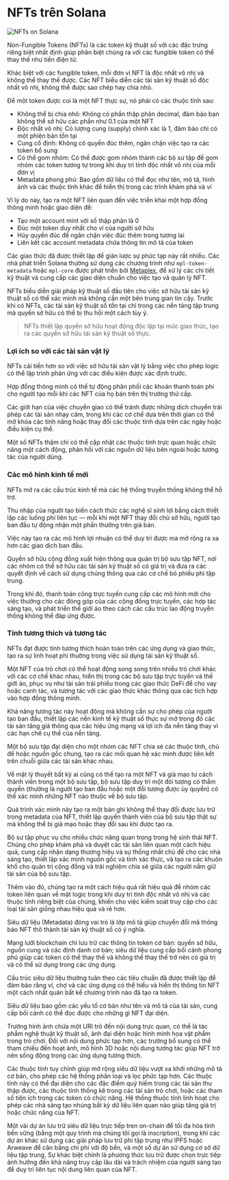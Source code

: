 
# NFTs trên Solana

![NFTs on Solana](/graphics/course-banners/nfts-on-solana.png)

Non-Fungible Tokens (NFTs) là các token kỹ thuật số với các đặc trưng riêng biệt nhất định giúp phân biệt chúng ra với các fungible token có thể thay thế như tiền điện tử. 

Khác biệt với các fungible token, mỗi đơn vị NFT là độc nhất vô nhị và không thể thay thế được. Các NFT biểu diễn các tài sản kỹ thuật số độc nhất vô nhị, không thể được sao chép hay chia nhỏ.

<ArticleSection name="Các thuộc tính của NFT" id="nft-properties" level="h2" />

Để một token được coi là một NFT thực sự, nó phải có các thuộc tính sau:
- Không thể bị chia nhỏ: Không có phần thập phân decimal, đảm bảo bạn không thể sở hữu các phần như 0.1 của một NFT
- Độc nhất vô nhị: Có lượng cung (supply) chính xác là 1, đảm bảo chỉ có một phiên bản tồn tại
- Cung cố định: Không có quyền đúc thêm, ngăn chặn việc tạo ra các token bổ sung
- Có thể gom nhóm: Có thể được gom nhóm thành các bộ sư tập để gom nhóm các token tương tự trong khi duy trì tính độc nhất vô nhị của mỗi đơn vị
- Metadata phong phú: Bao gồm dữ liệu có thể đọc như tên, mô tả, hình ảnh và các thuộc tính khác để hiển thị trong các trình khám phá và ví

Vì lý do này, tạo ra một NFT liên quan đến việc triển khai một hợp đồng thông minh hoặc giao diện để:
- Tạo một account mint với số thập phân là 0
- Đúc một token duy nhất cho ví của người sở hữu
- Hủy quyền đúc để ngăn chặn việc đúc thêm trong tương lai
- Liên kết các account metadata chứa thông tin mô tả của token

Các giao thức đã được thiết lập để giản lược sự phức tạp này rất nhiều. Các nhà phát triển Solana thường sử dụng các chương trình như `mpl-token-metadata` hoặc `mpl-core` được phát triển bởi [Metaplex](https://metaplex.com), để xử lý các chi tiết kỹ thuật và cung cấp các giao diện chuẩn cho việc tạo và quản lý NFT.

<ArticleSection name="Tại sao các token không thể thay thế quan trọng" id="why-non-fungible-tokens-matter" level="h2" />

NFTs biểu diễn giải pháp kỹ thuật số đầu tiên cho việc sở hữu tài sản kỹ thuật số có thể xác minh mà không cần một bên trung gian tin cậy. Trước khi có NFTs, các tài sản kỹ thuật số tồn tại chỉ trong các nền tảng tập trung mà quyền sở hữu có thể bị thu hồi một cách tùy ý.

> NFTs thiết lập quyền sở hữu hoạt động độc lập tại mức giao thức, tạo ra các quyền sở hữu tài sản kỹ thuật số thực.

### Lợi ích so với các tài sản vật lý

NFTs cải tiến hơn so với việc sở hữu tài sản vật lý bằng việc cho phép logic có thể lập trình phản ứng với các điều kiện được xác định trước. 

Hợp đồng thông minh có thể tự động phân phối các khoản thanh toán phí cho người tạo mỗi khi các NFT của họ bán trên thị trường thứ cấp. 

Các giới hạn của việc chuyển giao có thể tránh được những dich chuyển trái phép các tài sản nhạy cảm, trong khi các cơ chế dựa trên thời gian có thể mở khóa các tính năng hoặc thay đổi các thuộc tính dựa trên các ngày hoặc điều kiện cụ thể. 

Một số NFTs thậm chí có thể cập nhật các thuộc tính trực quan hoặc chức năng một cách động, phản hồi với các nguồn dữ liệu bên ngoài hoặc tương tác của người dùng.

### Các mô hình kinh tế mới

NFTs mở ra các cấu trúc kinh tế mà các hệ thống truyền thống không thể hỗ trợ. 

Thu nhập của người tạo biến cách thức các nghệ sĩ sinh lợi bằng cách thiết lập các luồng phí liên tục — mỗi khi một NFT thay đổi chủ sở hữu, người tạo ban đầu tự động nhận một phần thưởng trên giá bán.

Việc này tạo ra các mô hình lợi nhuận có thể duy trì được mà mở rộng ra xa hơn các giao dịch ban đầu.

Quyền sở hữu cộng đồng xuất hiện thông qua quản trị bộ sưu tập NFT, nơi các nhóm có thể sở hữu các tài sản kỹ thuật số có giá trị và đưa ra các quyết định về cách sử dụng chúng thông qua các cơ chế bỏ phiếu phi tập trung.

Trong khi đó, thanh toán công trực tuyến cung cấp các mô hình mới cho việc thưởng cho các đóng góp của các cộng đồng trực tuyến, các hợp tác sáng tạo, và phát triển thế giới ảo theo cách các cấu trúc lao động truyền thống không thể đáp ứng được.

### Tính tương thích và tương tác

NFTs đạt được tính tương thích hoàn toàn trên các ứng dụng và giao thức, tạo ra sự linh hoạt phi thường trong việc sử dụng tài sản kỹ thuật số.

Một NFT của trò chơi có thể hoạt động song song trên nhiều trò chơi khác với các cơ chế khác nhau, hiển thị trong các bộ sưu tập trực tuyến và thế giới ảo, phục vụ như tài sản trái phiếu trong các giao thức DeFi để cho vay hoặc canh tác, và tương tác với các giao thức khác thông qua các tích hợp vào hợp đồng thông minh.

Khả năng tương tác này hoạt động mà không cần sự cho phép của người tạo ban đầu, thiết lập các nền kinh tế kỹ thuật số thực sự mở trong đó các tài sản tăng giá thông qua các hiệu ứng mạng và lợi ích đa nền tảng thay vì các hạn chế cụ thể của nền tảng.

<ArticleSection name="Bộ sưu tập" id="collections" level="h2" />

Một bộ sưu tập đại diện cho một nhóm các NFT chia sẻ các thuộc tính, chủ đề hoặc nguồn gốc chung, tạo ra các mối quan hệ xác minh được liên kết trên chuỗi giữa các tài sản khác nhau.

Về mặt lý thuyết bất kỳ ai cũng có thể tạo ra một NFT và giả mạo tư cách thành viên trong một bộ sưu tập, bộ sưu tập duy trì một đói tượng có thẩm quyền (thường là người tạo ban đầu hoặc một đối tượng được ủy quyền) có thể xác minh những NFT nào thuộc về bộ sưu tập.

Quá trình xác minh này tạo ra một bản ghi không thể thay đổi được lưu trữ trong metadata của NFT, thiết lập quyền thành viên của bộ sưu tập thật sự mà không thể bị giả mạo hoặc thay đổi sau khi được tạo ra.

Bộ sư tập phục vụ cho nhiều chức năng quan trọng trong hệ sinh thái NFT. Chúng cho phép khám phá và duyệt các tài sản liên quan một cách hiệu quả, cung cấp nhận dạng thương hiệu và sự thống nhất chủ đề cho các nhà sáng tạo, thiết lập xác minh nguồn gốc và tính xác thực, và tạo ra các khuôn khổ cho quản trị cộng đồng và trải nghiệm chia sẻ giữa các người nắm giữ tài sản của bộ sưu tập.

Thêm vào đó, chúng tạo ra một cách hiệu quả rất hiệu quả để nhóm các token liên quan về mặt logic trong khi duy trì tính độc nhất vô nhị và các thuộc tính riêng biệt của chúng, khiến cho việc kiểm soát truy cập cho các loại tài sản giống nhau hiệu quả và rẻ hơn.

<ArticleSection name="Metadata" id="metadata" level="h2" />

Siêu dữ liệu (Metadata) đóng vai trò là lớp mô tả giúp chuyển đổi mã thông báo NFT thô thành tài sản kỹ thuật số có ý nghĩa.

Mạng lưới blockchain chỉ lưu trữ các thông tin token cơ bản: quyền sở hữu, nguồn cung và các định danh cơ bản; siêu dữ liệu cung cấp bối cảnh phong phú giúp các token có thể thay thế và không thể thay thế trở nên có giá trị và có thể sử dụng trong các ứng dụng.

Cấu trúc siêu dữ liệu thường tuân theo các tiêu chuẩn đã được thiết lập để đảm bảo rằng ví, chợ và các ứng dụng có thể hiểu và hiển thị thông tin NFT một cách nhất quán bất kể chương trình nào đã tạo ra token.

Siêu dữ liệu bao gồm các yếu tố cơ bản như tên và mô tả của tài sản, cung cấp bối cảnh có thể đọc được cho những gì NFT đại diện.

Trường hình ảnh chứa một URI trỏ đến nội dung trực quan, có thể là tác phẩm nghệ thuật kỹ thuật số, ảnh đại diện hoặc hình minh họa vật phẩm trong trò chơi. Đối với nội dung phức tạp hơn, các trường bổ sung có thể tham chiếu đến hoạt ảnh, mô hình 3D hoặc nội dung tương tác giúp NFT trở nên sống động trong các ứng dụng tương thích.

Các thuộc tính tuy chỉnh giúp mở rộng siêu dữ liệu vượt xa khởi những mô tả cơ bản, cho phép các hệ thống phân loại và lọc phức tạp hơn. Các thuộc tính này có thể đại diện cho các đặc điểm quý hiếm trong các tài sản thu thập được, các thuộc tính thống kê trong các tài sản trò chơi, hoặc các tham số tiện ích trong các token có chức năng. Hệ thống thuộc tính linh hoạt cho phép các nhà sáng tạo nhúng bất kỳ dữ liệu liên quan nào giúp tăng giá trị hoặc chức năng của NFT.

Một vài dự án lưu trữ siêu dữ liệu trực tiếp tren on-chain để tối đa hóa tính bền vững (bằng một quy trình mà chúng tôi gọi là inscription), trong khi các dự án khác sử dụng các giải pháp lưu trữ phi tập trung như IPFS hoặc Arweave để cân bằng chi phí với độ bền, và một số dự án sử dụng cơ sở dữ liệu tập trung. Sự khác biệt chính là phương thức lưu trữ được chọn trực tiếp ảnh hưởng đến khả năng truy cập lâu dài và trách nhiệm của người sáng tạo để duy trì liên tục nội dung liên quan của NFT.
